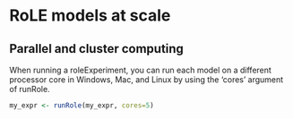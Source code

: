 # RoLE models at scale

## Parallel and cluster computing

When running a roleExperiment, you can run each model on a different processor core in Windows, Mac, and Linux by using the 'cores' argument of runRole.

```r

my_expr <- runRole(my_expr, cores=5)

```
